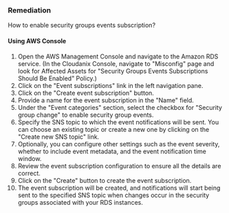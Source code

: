 ### Remediation

How to enable security groups events subscription?

#### Using AWS Console

1. Open the AWS Management Console and navigate to the Amazon RDS service.
    (In the Cloudanix Console, navigate to "Misconfig" page and look for Affected Assets for "Security Groups Events Subscriptions Should Be Enabled" Policy.)
2. Click on the "Event subscriptions" link in the left navigation pane.
3. Click on the "Create event subscription" button.
4. Provide a name for the event subscription in the "Name" field.
5. Under the "Event categories" section, select the checkbox for "Security group change" to enable security group events.
6. Specify the SNS topic to which the event notifications will be sent. You can choose an existing topic or create a new one by clicking on the "Create new SNS topic" link.
7. Optionally, you can configure other settings such as the event severity, whether to include event metadata, and the event notification time window.
8. Review the event subscription configuration to ensure all the details are correct.
9. Click on the "Create" button to create the event subscription.
10. The event subscription will be created, and notifications will start being sent to the specified SNS topic when changes occur in the security groups associated with your RDS instances.

